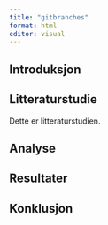 ```yaml
---
title: "gitbranches"
format: html
editor: visual
---
```


## Introduksjon

## Litteraturstudie

Dette er litteraturstudien.

## Analyse

## Resultater

## Konklusjon
